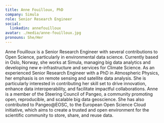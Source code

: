 ```yaml
---
title: Anne Fouilloux, PhD
company: Simula
role: Senior Research Engineer
social:
  linkedin: annefouilloux
avatar: ./media/anne-fouilloux.jpg
pronouns: She/Her
---
```

Anne Fouilloux is a Senior Research Engineer with several contributions to Open Science, particularly in environmental data science. Currently based in Oslo, Norway, she works at Simula, managing big data analytics and developing new e-infrastructure and services for Climate Science.
As an experienced Senior Research Engineer with a PhD in Atmospheric Physics, her emphasis is on remote sensing and satellite data analysis. She is particularly interested in contributing her skill set to drive innovation, enhance data interoperability, and facilitate impactful collaborations.
Anne is a member of the Steering Council of Pangeo, a community promoting open, reproducible, and scalable big data geoscience. She has also contributed to Pangeo@EOSC, to the European Open Science Cloud initiative, which aims to create a trusted and open environment for the scientific community to store, share, and reuse data.